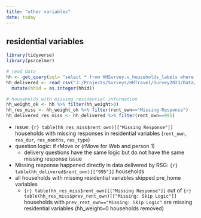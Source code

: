 ```yaml
---
title: "other variables"
date: today
---
```


## residential variables

```r
library(tidyverse)
library(psrcelmer)

# read data
hh <- get_query(sql= "select * from HHSurvey.v_households_labels where survey_year=2023")
hh_delivered <- read_csv("J:/Projects/Surveys/HHTravel/Survey2023/Data/old_stuff/data_deliverable_81823/2023/delivered_230907/hh.csv") %>%
  mutate(hhid = as.integer(hhid))

# households with missing residential information
hh_weight_ok <- hh %>% filter(hh_weight>0)
hh_res_miss <- hh_weight_ok %>% filter(rent_own=="Missing Response")
hh_delivered_res_miss <- hh_delivered %>% filter(rent_own==995)
```


- issue: `{r} table(hh_res_miss$rent_own)[["Missing Response"]]` households with missing responses in residential variables (`rent_own`, `res_dur`, `res_months`, `res_type`) 
- question logic: if rMove or (rMove for Web and person 1)
  - delivery questions have the same logic but do not have the same missing response issue
- Missing response happened directly in data delivered by RSG: `{r} table(hh_delivered$rent_own)[["995"]]` households
- all households with missing residential variables skipped pre_home variables
  - `{r} table(hh_res_miss$rent_own)[["Missing Response"]]` out of `{r} table(hh_res_miss$prev_rent_own)[["Missing: Skip Logic"]]` households with `prev_rent_own=="Missing: Skip Logic"` are missing residential variables (hh_weight=0 households removed)














